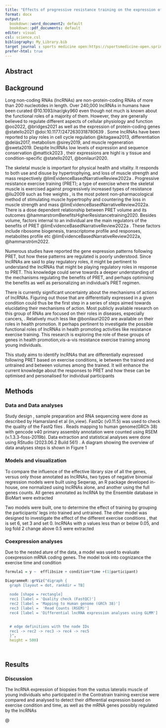```yaml
---
title: "Effects of progressive resistance training on the expression of long non-coding RNAs in skeletal muscle of young adults"
format: docx
output:
  bookdown::word_document2: default
  bookdown::pdf_documents: default
editor: visual
csl: science.csl
bibliography: My_Library.bib
target journal : sports medicine open:https://sportsmedicine-open.springeropen.com/
prefer-html: true
---
```


## Abstract

## Background

Long non-coding RNAs (lncRNAs) are non-protein-coding RNAs of more than 200 nucleotides in length. Over 240,000 lncRNAs in humans have been curated @10.1093/nar/gky960 even though not much is known about the functional roles of a majority of them. However, they are generally believed to regulate different aspects of cellular physiology and function @oo2022, @bridges2021 as well as the expression of protein-coding genes @statello2021 @doi:10.1177/2472630318780639 . Some lncRNAs have been reported to play roles in cell cycle regulation @kitagawa2013, differentiation @delás2017, metabolism @sirey2019, and muscle regeneration @sweta2019. Despite lncRNAs low levels of expression and sequence conservation @mattick2023 , their expressions are highl is y tissue and condition-specific @statello2021, @bonilauri2020.

The skeletal muscle is important for physical health and vitality. It responds to both use and disuse by hypertrophying, and loss of muscle strength and mass respectively @limEvidenceBasedNarrativeReview2022a . Progressive resistance exercise training (PRET); a type of exercise where the skeletal muscle is exercised against progressively increased types of resistance @liu2009 such as free weights , is the most potent non-pharmacological method of stimulating muscle hypertrophy and countering the loss in muscle strength and mass @limEvidenceBasedNarrativeReview2022a. There is a dose dependent relationship between PRET volume and its outcomes @hammarstromBenefitsHigherResistancetraining2020. Besides volume, factors internal to an individual are the main regulators of the benefits of PRET @limEvidenceBasedNarrativeReview2022a . These factors include ribosome biogenesis, transcriptome profile and responses, metabolites profile etc @limEvidenceBasedNarrativeReview2022a, @hammarström2022.

Numerous studies have reported the gene expression patterns following PRET, but how these patterns are regulated is poorly understood. Since lncRNAs are said to play regulatory roles, it might be pertinent to understand the lncRNAs that might be playing regulatory roles in response to PRET. This knowledge could serve towards a deeper understanding of the mechanisms regulating the benefits of PRET, and perhaps optimising the benefits as well as personalizing an individual's PRET regimen.

There is currently significant uncertainty about the mechanisms of actions of lncRNAs. Figuring out those that are differentially expressed in a given condition could thus be the first step in a series of steps aimed towards elucidating their mechanisms of action. Most publicly available research on this group of RNAs are focused on their roles in diseases, especially cancers, . Relatively much less like @bonilauri2020 are available on their roles in health promotion. It perhaps pertinent to investigate the possible functional roles of lncRNAs in health promoting activities like resistance exercise training. This research is exploring the role of these groups of genes in health promotion,vis-a-vis resistance exercise training among young individuals.

This study aims to identify lncRNAs that are differentially expressed following PRET based on exercise conditions, ie between the trained and untrained and between volumes among the trained. It will enhance the current knowledge about the responses to PRET and how these can be optimised and personalised for individual participants

## Methods

### Data and Data analyses

Study design , sample preparation and RNA sequencing were done as described by Hamarsland et al (in_view). FastQc (v0.11.5) was used to check the quality of the FastQ files . Reads mapping to human genome(GRCh 38) with gencode v40 primary assembly annotation were counted using RSEM (v.1.3.3-foss-2019b). Data extraction and statistical analyses were done using RStudio (2023.06.2 Build 561) . A diagram showing the overview of data analyses steps is shown in Figure 1

### Models and visualization

To compare the influence of the effective library size of all the genes, versus only those annotated as lncRNAs, two types of negative binomial regression models were built using Seqwrap, an R package developed in-house, one normalized using lncRNAs alone, and another using the full genes counts. All genes annotated as lncRNA by the Ensemble database in BioMart were extracted

Two models were built, one to determine the effect of training by grouping the participants' legs into trained and untrained. The other model was designed to investigate the effect of the different exercise conditions , that is set 6, set 3 and set 0. lncRNAs with p values less than or below 0.05, and log fold 2 change above 0.5 were extracted

### Coexpression analyses

Due to the nested ature of the data, a model was used to evaluate coexpression mRNA coding genes. The model took into cognizance the exercise time and condition

```r
formula1 = y ~  efflibsize + condition*time +(1|participant)          

DiagrammeR::grViz("digraph {
  graph [layout = dot, rankdir = TB]
  
  node [shape = rectangle]        
  rec1 [label = 'Quality check (FastQC)']
  rec2 [label = 'Mapping to Human genome (GRCh 38)']
  rec3 [label =  'Read Counts (RSEM)']
  rec4 [label = 'Differential lncRNA expression analyses using GLMM']

  
  # edge definitions with the node IDs
  rec1 -> rec2 -> rec3 -> rec4 -> rec5
  }",
  height = 500)

```

```         
```

```         
```

## Results

### Discussion

The lncRNA expression of biopsies from the vastus lateralis muscle of young individuals who participated in the Contratrain training exercise were compared and analysed to detect their differential expression based on exercise condition and time, as well as the mRNA genes possibly regulated by the lncRNAs

@
